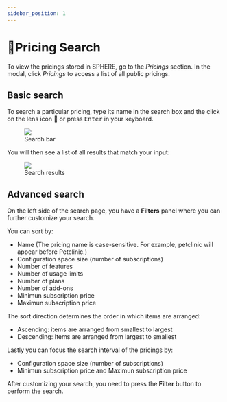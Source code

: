 ```yaml
---
sidebar_position: 1
---
```




# 🔎Pricing Search

To view the pricings stored in SPHERE, go to the *Pricings* section. In the modal, click *Pricings* to access a list of all public pricings.

## Basic search

To search a particular pricing, type its name in the search box and the click on the lens icon 🔎 or press <kbd>Enter</kbd> in your keyboard.

<figure style={{textAlign: "center"}}>
    <img src={SearchBar} />
    <figcaption style={{fontStyle: "italic"}}>Search bar</figcaption>
</figure>


You will then see a list of all results that match your input:

<figure style={{textAlign: "center"}}>
    <img src={SearchResults} />
    <figcaption style={{fontStyle: "italic"}}>Search results</figcaption>
</figure>

## Advanced search

On the left side of the search page, you have a **Filters** panel where you can further customize your search.


You can sort by:
- Name (The pricing name is case-sensitive. For example, petclinic will appear before Petclinic.)
- Configuration space size (number of subscriptions)
- Number of features
- Number of usage limits
- Number of plans
- Number of add-ons
- Minimun subscription price
- Maximun subscription price

The sort direction determines the order in which items are arranged:
- Ascending: items are arranged from smallest to largest
- Descending: Items are arranged from largest to smallest

Lastly you can focus the search interval of the pricings by:
- Configuration space size (number of subscriptions)
- Minimun subscription price and Maximun subscription price

After customizing your search, you need to press the **Filter** button to perform the search.
